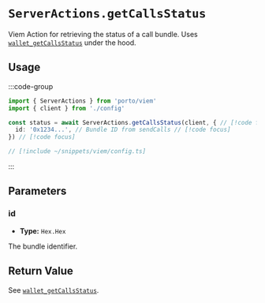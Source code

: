 # `ServerActions.getCallsStatus`

Viem Action for retrieving the status of a call bundle. Uses [`wallet_getCallsStatus`](/rpc-server/wallet_getCallsStatus) under the hood.

## Usage

:::code-group

```ts twoslash [example.ts]
import { ServerActions } from 'porto/viem'
import { client } from './config'

const status = await ServerActions.getCallsStatus(client, { // [!code focus]
  id: '0x1234...', // Bundle ID from sendCalls // [!code focus]
}) // [!code focus]
```

```ts twoslash [config.ts] filename="config.ts"
// [!include ~/snippets/viem/config.ts]
```

:::

## Parameters

### id

- **Type:** `Hex.Hex`

The bundle identifier.

## Return Value

See [`wallet_getCallsStatus`](/rpc-server/wallet_getCallsStatus#response).